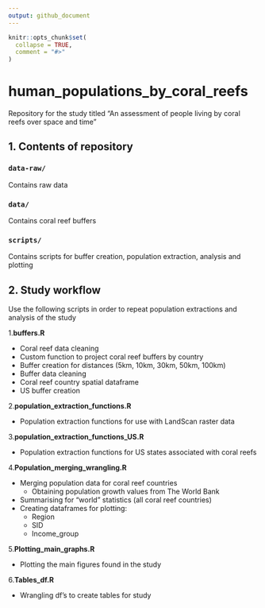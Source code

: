 ```yaml
---
output: github_document
---
```


<!-- README.md is generated from README.Rmd. Please edit that file -->

```r
knitr::opts_chunk$set(
  collapse = TRUE,
  comment = "#>"
)
```

# human_populations_by_coral_reefs


Repository for the study titled "An assessment of people living by coral reefs over space and time"

## 1. Contents of repository


### `data-raw/`

Contains raw data

### `data/`

Contains coral reef buffers

### `scripts/`

Contains scripts for buffer creation, population extraction, analysis and plotting


## 2. Study workflow

Use the following scripts in order to repeat population extractions and analysis of the study

  1.**buffers.R**
    
  - Coral reef data cleaning
  - Custom function to project coral reef buffers by country
  - Buffer creation for distances (5km, 10km, 30km, 50km, 100km)
  - Buffer data cleaning
  - Coral reef country spatial dataframe
  - US buffer creation
    
  2.**population_extraction_functions.R**
    
  - Population extraction functions for use with LandScan raster data
    
  3.**population_extraction_functions_US.R**
    
  - Population extraction functions for US states associated with coral reefs
    
  4.**Population_merging_wrangling.R**
    
  - Merging population data for coral reef countries
    - Obtaining population growth values from The World Bank
  - Summarising for "world" statistics (all coral reef countries)
  - Creating dataframes for plotting:
    - Region
    - SID
    - Income_group

  5.**Plotting_main_graphs.R**
    
  - Plotting the main figures found in the study
    
  6.**Tables_df.R**
    
  - Wrangling df's to create tables for study 
    


